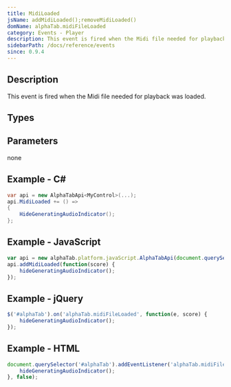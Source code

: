 ```yaml
---
title: MidiLoaded
jsName: addMidiLoaded();removeMidiLoaded()
domName: alphaTab.midiFileLoaded
category: Events - Player
description: This event is fired when the Midi file needed for playback was loaded.
sidebarPath: /docs/reference/events
since: 0.9.4
---
```



## Description
This event is fired when the Midi file needed for playback was loaded.    

<EventDescription metadata={metadata} />

## Types

<TypeTable>
    <TypeRow type="net" name="Action" />    
    <TypeRow type="js" name="function()" />    
</TypeTable>

## Parameters
none

## Example - C#

```cs
var api = new AlphaTabApi<MyControl>(...);
api.MidiLoaded += () => 
{
    HideGeneratingAudioIndicator();
};
```

## Example - JavaScript

```js
var api = new alphaTab.platform.javaScript.AlphaTabApi(document.querySelector('#alphaTab'));
api.addMidiLoaded(function(score) {
    hideGeneratingAudioIndicator();
});
```

## Example - jQuery

```js
$('#alphaTab').on('alphaTab.midiFileLoaded', function(e, score) {
    hideGeneratingAudioIndicator();
});
```

## Example - HTML

```js
document.querySelector('#alphaTab').addEventListener('alphaTab.midiFileLoaded', function() {
    hideGeneratingAudioIndicator();
}, false);
```
